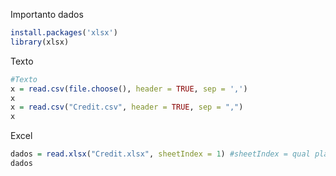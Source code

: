 Importanto dados
```r
install.packages('xlsx')
library(xlsx)
```

Texto
```r
#Texto
x = read.csv(file.choose(), header = TRUE, sep = ',')
x
x = read.csv("Credit.csv", header = TRUE, sep = ",")
x
```

Excel
```r
dados = read.xlsx("Credit.xlsx", sheetIndex = 1) #sheetIndex = qual planilha quer importar
dados
```

